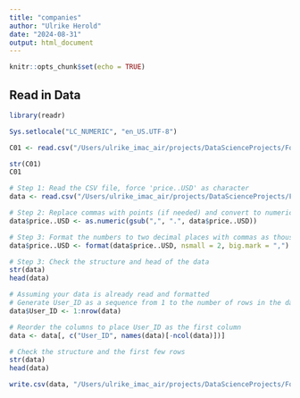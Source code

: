 ```yaml
---
title: "companies"
author: "Ulrike Herold"
date: "2024-08-31"
output: html_document
---
```


```r
knitr::opts_chunk$set(echo = TRUE)
```

## Read in Data

```r
library(readr)

Sys.setlocale("LC_NUMERIC", "en_US.UTF-8")

C01 <- read.csv("/Users/ulrike_imac_air/projects/DataScienceProjects/Forbes/Companies/companies_raw/01_CompaniesRankedByMarketCap.csv", stringsAsFactors = FALSE)

str(C01)
C01
```



```r
# Step 1: Read the CSV file, force 'price..USD' as character
data <- read.csv("/Users/ulrike_imac_air/projects/DataScienceProjects/Forbes/Companies/companies_raw/01_CompaniesRankedByMarketCap.csv", stringsAsFactors = FALSE, colClasses = c("price..USD" = "character"))

# Step 2: Replace commas with points (if needed) and convert to numeric
data$price..USD <- as.numeric(gsub(",", ".", data$price..USD))

# Step 3: Format the numbers to two decimal places with commas as thousand separators
data$price..USD <- format(data$price..USD, nsmall = 2, big.mark = ",")

# Step 3: Check the structure and head of the data
str(data)
head(data)

```

```r
# Assuming your data is already read and formatted
# Generate User_ID as a sequence from 1 to the number of rows in the dataframe
data$User_ID <- 1:nrow(data)

# Reorder the columns to place User_ID as the first column
data <- data[, c("User_ID", names(data)[-ncol(data)])]

# Check the structure and the first few rows
str(data)
head(data)
```

```r
write.csv(data, "/Users/ulrike_imac_air/projects/DataScienceProjects/Forbes/Companies/companies_raw/01_CompaniesRankedByMarketCap_cleaned.csv", row.names = FALSE)
```

